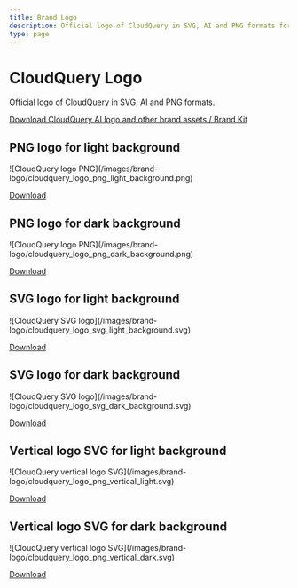 ```yaml
---
title: Brand Logo
description: Official logo of CloudQuery in SVG, AI and PNG formats for press and other matters. Brand kit.
type: page
---
```



<Head>
    <meta property="og:title" content="Brand Logo | CloudQuery" />
    <meta
        property="og:description"
        content="Official logo of CloudQuery in SVG, AI and PNG formats for press and other matters. Brand kit."
    />
    <meta property="og:url" content="https://www.cloudquery.io/logo" />
</Head>

# CloudQuery Logo

Official logo of CloudQuery in SVG, AI and PNG formats.

[Download CloudQuery AI logo and other brand assets / Brand Kit](/images/brand-logo/brand_kit.zip)

## PNG logo for light background

<div className="bg-transparent dark:bg-gray-50 rounded-xl p-8 mt-4">
    ![CloudQuery logo PNG](/images/brand-logo/cloudquery_logo_png_light_background.png)
</div>

[Download](/images/brand-logo/cloudquery_logo_png_light_background.png)

## PNG logo for dark background

<div className="bg-gray-800 dark:bg-transparent rounded-xl p-8 mt-4">
    ![CloudQuery logo PNG](/images/brand-logo/cloudquery_logo_png_dark_background.png)
</div>

[Download](/images/brand-logo/cloudquery_logo_png_dark_background.png)

## SVG logo for light background

<div className="bg-transparent dark:bg-gray-50 rounded-xl p-8 mt-4">
    ![CloudQuery SVG logo](/images/brand-logo/cloudquery_logo_svg_light_background.svg)
</div>

[Download](/images/brand-logo/cloudquery_logo_svg_light_background.svg)

## SVG logo for dark background

<div className="bg-gray-800 dark:bg-transparent rounded-xl p-8 mt-4">
    ![CloudQuery SVG logo](/images/brand-logo/cloudquery_logo_svg_dark_background.svg)
</div>

[Download](/images/brand-logo/cloudquery_logo_svg_dark_background.svg)

## Vertical logo SVG for light background

<div className="bg-transparent dark:bg-gray-50 rounded-xl p-8 mt-4">
    ![CloudQuery vertical logo SVG](/images/brand-logo/cloudquery_logo_png_vertical_light.svg)
</div>

[Download](/images/brand-logo/cloudquery_logo_png_vertical_light.svg)

## Vertical logo SVG for dark background

<div className="bg-gray-800 dark:bg-transparent rounded-xl p-8 mt-4">
    ![CloudQuery vertical logo SVG](/images/brand-logo/cloudquery_logo_png_vertical_dark.svg)
</div>

[Download](/images/brand-logo/cloudquery_logo_png_vertical_dark.svg)
